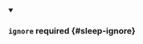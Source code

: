 


<details className="config-field" data-expandable="true" open>
<summary>

### `ignore` <span className="config-field-required" data-required="false">required</span> <span className="config-field-type"></span> <span className="config-field-default"></span> <span className="config-field-enum"></span> {#sleep-ignore}



</summary>

<PartialIgnorereference />


</details>
